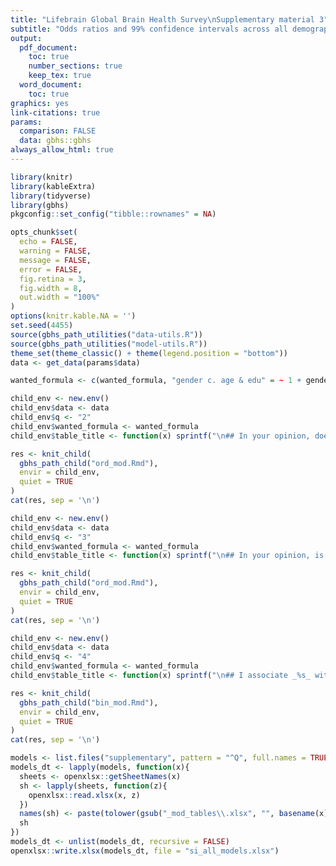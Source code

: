 ```yaml
---
title: "Lifebrain Global Brain Health Survey\nSupplementary material 3"
subtitle: "Odds ratios and 99% confidence intervals across all demographic characteristics"
output: 
  pdf_document:
    toc: true
    number_sections: true
    keep_tex: true
  word_document:
    toc: true
graphics: yes
link-citations: true
params:
  comparison: FALSE
  data: gbhs::gbhs
always_allow_html: true
---
```


```r
library(knitr)
library(kableExtra)
library(tidyverse)
library(gbhs)
pkgconfig::set_config("tibble::rownames" = NA) 

opts_chunk$set(
  echo = FALSE, 
  warning = FALSE,
  message = FALSE,
  error = FALSE,
  fig.retina = 3,
  fig.width = 8,
  out.width = "100%"
)
options(knitr.kable.NA = '')
set.seed(4455)
source(gbhs_path_utilities("data-utils.R"))
source(gbhs_path_utilities("model-utils.R"))
theme_set(theme_classic() + theme(legend.position = "bottom"))
data <- get_data(params$data)

wanted_formula <- c(wanted_formula, "gender c. age & edu" = ~ 1 + gender + age + education)
```


```r
child_env <- new.env()
child_env$data <- data
child_env$q <- "2"
child_env$wanted_formula <- wanted_formula
child_env$table_title <- function(x) sprintf("\n## In your opinion, does _%s_ have an influence on brain health?\n", x)

res <- knit_child(
  gbhs_path_child("ord_mod.Rmd"),
  envir = child_env,
  quiet = TRUE
)
cat(res, sep = '\n')
```


```r
child_env <- new.env()
child_env$data <- data
child_env$q <- "3"
child_env$wanted_formula <- wanted_formula
child_env$table_title <- function(x) sprintf("\n## In your opinion, is it important to look after one’s brain in _%s_?\n", x)

res <- knit_child(
  gbhs_path_child("ord_mod.Rmd"),
  envir = child_env,
  quiet = TRUE
)
cat(res, sep = '\n')
```

```r
child_env <- new.env()
child_env$data <- data
child_env$q <- "4"
child_env$wanted_formula <- wanted_formula
child_env$table_title <- function(x) sprintf("\n## I associate _%s_ with the brain.\n", x)

res <- knit_child(
  gbhs_path_child("bin_mod.Rmd"),
  envir = child_env,
  quiet = TRUE
)
cat(res, sep = '\n')
```


```r
models <- list.files("supplementary", pattern = "^Q", full.names = TRUE)
models_dt <- lapply(models, function(x){
  sheets <- openxlsx::getSheetNames(x)
  sh <- lapply(sheets, function(z){
    openxlsx::read.xlsx(x, z)
  })
  names(sh) <- paste(tolower(gsub("_mod_tables\\.xlsx", "", basename(x))), sheets, sep="_")
  sh
})
models_dt <- unlist(models_dt, recursive = FALSE)
openxlsx::write.xlsx(models_dt, file = "si_all_models.xlsx")
```


